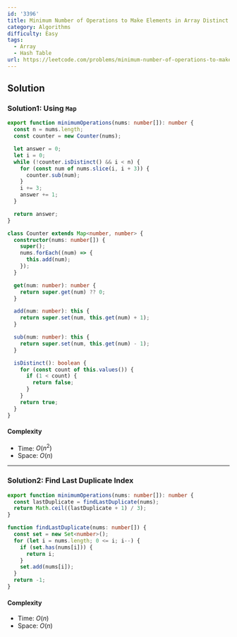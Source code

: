 ```yaml
---
id: '3396'
title: Minimum Number of Operations to Make Elements in Array Distinct
category: Algorithms
difficulty: Easy
tags:
  - Array
  - Hash Table
url: https://leetcode.com/problems/minimum-number-of-operations-to-make-elements-in-array-distinct
---
```


## Solution

### Solution1: Using `Map`

```typescript showLineNumbers
export function minimumOperations(nums: number[]): number {
  const n = nums.length;
  const counter = new Counter(nums);

  let answer = 0;
  let i = 0;
  while (!counter.isDistinct() && i < n) {
    for (const num of nums.slice(i, i + 3)) {
      counter.sub(num);
    }
    i += 3;
    answer += 1;
  }

  return answer;
}

class Counter extends Map<number, number> {
  constructor(nums: number[]) {
    super();
    nums.forEach((num) => {
      this.add(num);
    });
  }

  get(num: number): number {
    return super.get(num) ?? 0;
  }

  add(num: number): this {
    return super.set(num, this.get(num) + 1);
  }

  sub(num: number): this {
    return super.set(num, this.get(num) - 1);
  }

  isDistinct(): boolean {
    for (const count of this.values()) {
      if (1 < count) {
        return false;
      }
    }
    return true;
  }
}
```

#### Complexity

- Time: $O(n^2)$
- Space: $O(n)$

---

### Solution2: Find Last Duplicate Index

```typescript showLineNumbers
export function minimumOperations(nums: number[]): number {
  const lastDuplicate = findLastDuplicate(nums);
  return Math.ceil((lastDuplicate + 1) / 3);
}

function findLastDuplicate(nums: number[]) {
  const set = new Set<number>();
  for (let i = nums.length; 0 <= i; i--) {
    if (set.has(nums[i])) {
      return i;
    }
    set.add(nums[i]);
  }
  return -1;
}
```

#### Complexity

- Time: $O(n)$
- Space: $O(n)$

